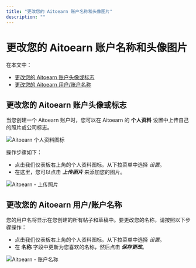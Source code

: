 ```yaml
---
title: "更改您的 Aitoearn 账户名称和头像图片"
description: ""
---
```

# 更改您的 Aitoearn 账户名称和头像图片

在本文中：
- [更改您的 Aitoearn 账户头像或标志](#更改您的-Aitoearn-账户头像或标志-zr6d4)
- [更改您的 Aitoearn 用户/账户名称](#更改您的-Aitoearn-用户账户名称-thUA3)

## 更改您的 Aitoearn 账户头像或标志

当您创建一个 Aitoearn 账户时，您可以在 Aitoearn 的 **个人资料** 设置中上传自己的照片或公司标志。

![Aitoearn 个人资料图标](//d33v4339jhl8k0.cloudfront.net/docs/assets/64cb6cf86d4a3e191f237e66/图片s/65b2fbb620e3b82eb738df96/文件-koG7p4QsIb.jpg)

操作步骤如下：
- 点击我们仪表板右上角的个人资料图标。从下拉菜单中选择 *设置*。
- 在这里，您可以点击 ***上传照片*** 来添加您的图片。

![Aitoearn - 上传照片](//d33v4339jhl8k0.cloudfront.net/docs/assets/64cb6cf86d4a3e191f237e66/图片s/67ae761779ed503a740ba418/文件-jx92aH1Z5l.jpg)

## 更改您的 Aitoearn 用户/账户名称

您的用户名将显示在您创建的所有帖子和草稿中。要更改您的名称，请按照以下步骤操作：

- 点击我们仪表板右上角的个人资料图标。从下拉菜单中选择 *设置*。
- 在 **名称** 字段中更新为您喜欢的名称，然后点击 ***保存更改***。

![Aitoearn - 账户名称](//d33v4339jhl8k0.cloudfront.net/docs/assets/64cb6cf86d4a3e191f237e66/图片s/67ae76792a7d072bac8aa19c/文件-bhkVmf9nhl.jpg)
